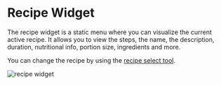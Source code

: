 # Recipe Widget

The recipe widget is a static menu where you can visualize the current active recipe. It allows you to view the steps, the name, the description, duration, nutritional info, portion size, ingredients and more.

You can change the recipe by using the [recipe select tool](/docs/user-manual/kivy-hub/tools/recipe-select-tool).

![recipe widget](/docs/recipe-widget.png)
